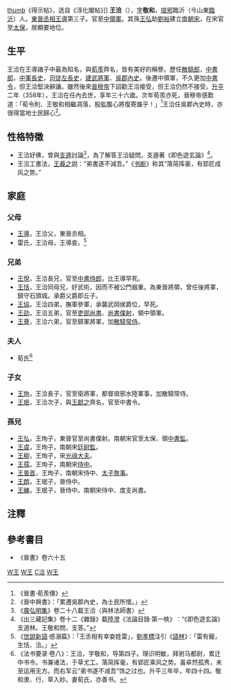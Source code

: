{{Infobox Biography
| subject_name   = 王洽
| image_name     = 
| image_size     = 
| image_caption  = 
| date_of_birth  = [[323|323]]
| place_of_birth = [[東晉|東晉]][[建康|建康]]
| date_of_death  = 358年
| place_of_death = [[東晉|東晉]][[建康|建康]]
| occupation = 東晉中領軍
}}
[[file:《淳化阁帖》乾隆拓本.jpg|thumb]]《得示帖》，选自《淳化閣帖》]]
'''王洽'''（{{bd|323年||358年|catIdx=Wang,王}}），[[表字|字]]'''敬和'''，[[琅邪|琅邪]]臨沂（今山東[[臨沂|臨沂]]）人。[[東晉|東晉]][[丞相|丞相]][[王導|王導]]第三子。官至[[中領軍|中領軍]]。其孫[[王弘|王弘]]助[[劉裕|劉裕]]建立[[南朝宋|南朝宋]]，在宋官至[[太保|太保]]，居顯要地位。

== 生平 ==
王洽在王導諸子中最為知名，與[[荀羨|荀羨]]齊名，皆有美好的稱譽。歷任[[散騎郎|散騎郎]]，[[中書郎|中書郎]]，[[中軍將軍|中軍]][[長史|長史]]，[[司徒|司徒]][[長史|左長史]]，[[建武將軍|建武將軍]]、[[吳郡|吳郡]][[內史|內史]]。後遷中領軍，不久更加[[中書令|中書令]]，但王洽堅決辭讓。雖然後來[[晉穆帝|晉穆帝]]下詔勸王洽接受，但王洽仍然不接受。[[升平|升平]]二年（358年），王洽在任內去世，享年三十六歲。次年荀羨亦死，晉穆帝感歎道：「荀令則、王敬和相繼凋落，股肱腹心將復寄誰乎！」<ref>《晉書·荀羨傳》</ref>王洽任吳郡內史時，亦很得當地士民歸心<ref>《晉中興書》：「累遷吳郡內史，為士民所懷。」</ref>。

== 性格特徵 ==
*王洽好佛，曾與[[支遁|支遁]]討論<ref>《[[廣弘明集|廣弘明集]]》卷二十八載王洽〈與林法師書〉</ref>，為了解答王洽疑問，支遁著《即色遊玄論》<ref>《出三藏記集》卷十二《雜錄》載[[陸澄|陸澄]]《法論目錄·第一帙》︰“《即色遊玄論》支道林。王敬和問，支答。”</ref>。
*王洽工書法，[[王羲之|王羲之]]說：“弟書遂不減吾。”《[[书断|书断]]》称其“落简挥豪，有郢匠成风之势。”

== 家庭 ==
=== 父母 ===
*[[王導|王導]]，王洽父，東晉丞相。
*雷氏，王洽母，王導妾。<ref>《[[世說新語|世說新語]]·惑溺篇》：「王丞相有幸妾姓雷」，[[劉孝標|劉孝標]]注引《[[語林|語林]]》：「雷有寵，生恬、洽。」</ref>

=== 兄弟 ===
*[[王悅|王悅]]，王洽長兄，官至[[中書侍郎|中書侍郎]]，比王導早死。
*[[王恬|王恬]]，王洽同母兄，好武術，因而不被公門器重。為東晉將領，曾任後將軍，鎮守石頭城。承爵父爵即丘子。
*[[王協|王協]]，王洽四弟，撫軍參軍，承襲武岡侯爵位，早死。
*[[王劭|王劭]]，王洽五弟，官至[[吏部尚書|吏部尚書]]、[[尚書僕射|尚書僕射]]，領中領軍。
*[[王薈|王薈]]，王洽六弟，官至鎮軍將軍，加[[散騎常侍|散騎常侍]]。

===夫人===
*荀氏<ref>《法书要录·卷八》：王洽，字敬和，导第四子。理识明敏，拜驸马都尉，累迁中书令。书兼诸法，于草尤工。落简挥毫，有郢匠乘风之势。虽卓然孤秀，未至运用无方。而右军云“弟书遂不减吾”饰之过也。升平三年卒，年四十四。敬和隶、行、草入妙。妻荀氏，亦善书。</ref>

=== 子女 ===
*[[王珣|王珣]]，王洽長子，官至衛將軍，都督琅邪水陸軍事，加散騎常侍。
*[[王珉_(東晉)|王珉]]，王洽次子，與[[王獻之|王獻之]]齊名，官至中書令。

=== 孫兒 ===
*[[王弘_(南朝宋)|王弘]]，王珣子，東晉官至尚書僕射。南朝宋官至太保、領[[中書監|中書監]]。
*[[王虞|王虞]]，王珣子，南朝宋[[廷尉監|廷尉監]]。
*[[王柳|王柳]]，王珣子，宋[[光祿大夫|光祿大夫]]。
*[[王孺|王孺]]，王珣子，南朝宋[[侍中|侍中]]。
*[[王曇首|王曇首]]，王珣子，南朝宋侍中、[[太子詹事|太子詹事]]。
*[[王朗_(東晉)|王朗]]，王珉子，晉侍中。
*[[王練|王練]]，王珉子，晉侍中。南朝宋侍中、度支尚書。

==注釋==
{{reflist}}
==參考書目==
*《晉書》卷六十五

[[Category:晉朝書法家|W王]]
[[Category:东晋官员|W王]]
[[Category:琅邪王氏|C洽]]
[[Category:临沂人|W王]]